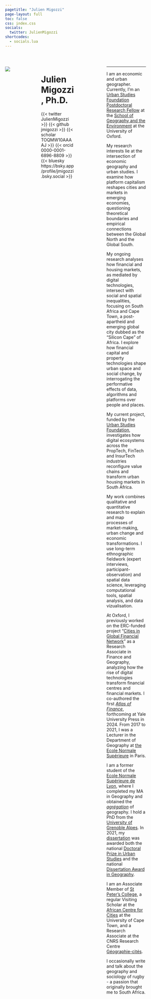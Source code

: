 ---
pagetitle: "Julien Migozzi"
page-layout: full
toc: false
css: index.css
socials:
  twitter: JulienMigozzi
shortcodes:
  - socials.lua
---

<br>

::: columns

::: {.column .col-v-center width="20%"}

::: portrait
![](static/img/pic2-modified.png)
:::
:::

::: {.column .col-v-center width="15%"}
:::

::: {.column .col-v-center width="50%"}

# Julien Migozzi, Ph.D.

::: julien-intro
::: socials
{{< twitter JulienMigozzi >}}
{{< github jmigozzi >}} 
{{< scholar TOQMW10AAAAJ >}} 
{{< orcid 0000-0001-6896-8809 >}}
{{< bluesky https://bsky.app/profile/jmigozzi.bsky.social >}}
:::
:::

:::

::: {.column .col-v-center width="30%"}
:::

::: {.column .col-v-center width="60%"}
---

I am an economic and urban geographer. Currently, I'm an [Urban Studies Foundation Postdoctoral Research Fellow](https://www.urbanstudiesfoundation.org/) at the [School of Geography and the Environment](https://www.geog.ox.ac.uk/staff/jmigozzi.html/) at the University of Oxford. 

My research interests lie at the intersection of economic geography and urban studies. I examine how platform capitalism reshapes cities and markets in emerging economies, questioning theoretical boundaries and empirical connections between the Global North and the Global South.

My ongoing research analyses how financial and housing markets, as mediated by digital technologies, intersect with social and spatial inequalities, focusing on South Africa and Cape Town, a post-apartheid and emerging global city dubbed as the "Silicon Cape" of Africa. I explore how financial capital and property technologies shape urban space and social change, by interrogating the performative effects of data, algorithms and platforms over people and places.

My current project, funded by the [Urban Studies Foundation](https://www.urbanstudiesfoundation.org/), investigates how digital ecosystems across the PropTech, FinTech and InsurTech industries reconfigure value chains and transform urban housing markets in South Africa. 

My work combines qualitative and quantitative research to explain and map processes of market-making, urban change and economic transformations. I use long-term ethnographic fieldwork (expert interviews, participant-observation) and spatial data science, leveraging computational tools, spatial analysis, and data vizualisation.


At Oxford, I previously worked on the ERC-funded project "[Cities in Global Financial Network](https://cordis.europa.eu/project/id/681337)" as a Research Associate in Finance and Geography, analyzing how the rise of digital technologies transform financial centres and financial markets. I co-authored the first *[Atlas of Finance](https://ec.europa.eu/research-and-innovation/en/projects/success-stories/all/atlas-maps-global-financial-network)*, forthcoming at Yale University Press in 2024. From 2017 to 2021, I was a Lecturer in the Department of Geography at [the Ecole Normale Supérieure](https://www.ens.psl.eu/en) in Paris.


I am a former student of the [Ecole Normale Supérieure de Lyon](https://www.ens-lyon.fr/en/), where I completed my MA in Geography and obtained the *[agrégation](https://en.wikipedia.org/wiki/Agr%C3%A9gation)* of geography. I hold a PhD from the [University of Grenoble Alpes](https://www.univ-grenoble-alpes.fr/english/). In 2021, my [dissertation](https://www.theses.fr/en/2020GRALH007) was awarded both the national [Doctoral Prize in Urban Studies](http://www.urbanisme-puca.gouv.fr/prix-de-these-sur-la-ville-2021-a2141.html) and the national [Dissertation Award in Geography](https://www.cnfg.fr/vie-du-comite/prix-de-these-du-cnfg/).


I am an Associate Member of [St Peter's College](https://www.spc.ox.ac.uk/), a regular Visiting Scholar at the [African Centre for Cities](https://www.africancentreforcities.net/) at the University of Cape Town, and a Research Associate at the CNRS Research Centre [Géographie-cités](https://geographie-cites.cnrs.fr/en/geographie-cites/).

I occasionally write and talk about the geography and sociology of rugby - a passion that originally brought me to South Africa.

:::

::: {.column .col-v-center width="10%"}
:::

:::

<!-- ::: about-link -->
<!-- [About me](about.html) -->
<!-- ::: -->


